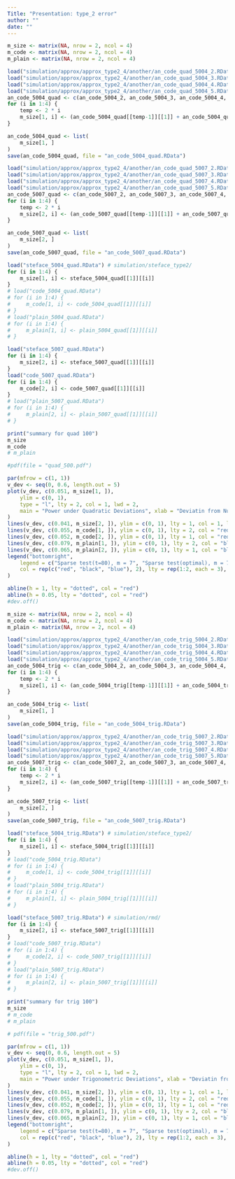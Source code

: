 ```yaml
---
Title: "Presentation: type_2 error"
author: ""
date: ""
---
```


```r
m_size <- matrix(NA, nrow = 2, ncol = 4)
m_code <- matrix(NA, nrow = 2, ncol = 4)
m_plain <- matrix(NA, nrow = 2, ncol = 4)
```

```r
load("simulation/approx/approx_type2_4/another/an_code_quad_5004_2.RData")
load("simulation/approx/approx_type2_4/another/an_code_quad_5004_3.RData")
load("simulation/approx/approx_type2_4/another/an_code_quad_5004_4.RData")
load("simulation/approx/approx_type2_4/another/an_code_quad_5004_5.RData")
an_code_5004_quad <- c(an_code_5004_2, an_code_5004_3, an_code_5004_4, an_code_5004_5)
for (i in 1:4) {
    temp <- 2 * i
    m_size[1, i] <- (an_code_5004_quad[[temp-1]][[1]] + an_code_5004_quad[[temp]][[1]])/2
}

an_code_5004_quad <- list(
    m_size[1, ]
)
save(an_code_5004_quad, file = "an_code_5004_quad.RData")
```

```r
load("simulation/approx/approx_type2_4/another/an_code_quad_5007_2.RData")
load("simulation/approx/approx_type2_4/another/an_code_quad_5007_3.RData")
load("simulation/approx/approx_type2_4/another/an_code_quad_5007_4.RData")
load("simulation/approx/approx_type2_4/another/an_code_quad_5007_5.RData")
an_code_5007_quad <- c(an_code_5007_2, an_code_5007_3, an_code_5007_4, an_code_5007_5)
for (i in 1:4) {
    temp <- 2 * i
    m_size[2, i] <- (an_code_5007_quad[[temp-1]][[1]] + an_code_5007_quad[[temp]][[1]])/2
}

an_code_5007_quad <- list(
    m_size[2, ]
)
save(an_code_5007_quad, file = "an_code_5007_quad.RData")
```

```r
load("steface_5004_quad.RData") # simulation/steface_type2/
for (i in 1:4) {
    m_size[1, i] <- steface_5004_quad[[1]][[i]]
}
# load("code_5004_quad.RData")
# for (i in 1:4) {
#     m_code[1, i] <- code_5004_quad[[1]][[i]]
# }
# load("plain_5004_quad.RData")
# for (i in 1:4) {
#     m_plain[1, i] <- plain_5004_quad[[1]][[i]]
# }
```
```r
load("steface_5007_quad.RData")
for (i in 1:4) {
    m_size[2, i] <- steface_5007_quad[[1]][[i]]
}
load("code_5007_quad.RData")
for (i in 1:4) {
    m_code[2, i] <- code_5007_quad[[1]][[i]]
}
# load("plain_5007_quad.RData")
# for (i in 1:4) {
#     m_plain[2, i] <- plain_5007_quad[[1]][[i]]
# }
```

```r
print("summary for quad 100")
m_size
m_code
# m_plain
```
```r
#pdf(file = "quad_500.pdf")

par(mfrow = c(1, 1))
v_dev <- seq(0, 0.6, length.out = 5)
plot(v_dev, c(0.051, m_size[1, ]),
    ylim = c(0, 1),
    type = "l", lty = 2, col = 1, lwd = 2,
    main = "Power under Quadratic Deviations", xlab = "Deviatin from Null", ylab = "Power, Quadratic Dev."
)
lines(v_dev, c(0.041, m_size[2, ]), ylim = c(0, 1), lty = 1, col = 1, lwd = 2)
lines(v_dev, c(0.055, m_code[1, ]), ylim = c(0, 1), lty = 2, col = "red", lwd = 2)
lines(v_dev, c(0.052, m_code[2, ]), ylim = c(0, 1), lty = 1, col = "red", lwd = 2)
lines(v_dev, c(0.079, m_plain[1, ]), ylim = c(0, 1), lty = 2, col = "blue", lwd = 2)
lines(v_dev, c(0.065, m_plain[2, ]), ylim = c(0, 1), lty = 1, col = "blue", lwd = 2)
legend("bottomright",
    legend = c("Sparse test(t=80), m = 7", "Sparse test(optimal), m = 7", "Original test, m = 7", "Sparse test(t=80), m = 4", "Sparse test(optimal), m = 4", "Original test, m = 4"),
    col = rep(c("red", "black", "blue"), 2), lty = rep(1:2, each = 3), lwd = rep(2, 6)
)

abline(h = 1, lty = "dotted", col = "red")
abline(h = 0.05, lty = "dotted", col = "red")
#dev.off()
```



```r
m_size <- matrix(NA, nrow = 2, ncol = 4)
m_code <- matrix(NA, nrow = 2, ncol = 4)
m_plain <- matrix(NA, nrow = 2, ncol = 4)
```

```r
load("simulation/approx/approx_type2_4/another/an_code_trig_5004_2.RData")
load("simulation/approx/approx_type2_4/another/an_code_trig_5004_3.RData")
load("simulation/approx/approx_type2_4/another/an_code_trig_5004_4.RData")
load("simulation/approx/approx_type2_4/another/an_code_trig_5004_5.RData")
an_code_5004_trig <- c(an_code_5004_2, an_code_5004_3, an_code_5004_4, an_code_5004_5)
for (i in 1:4) {
    temp <- 2 * i
    m_size[1, i] <- (an_code_5004_trig[[temp-1]][[1]] + an_code_5004_trig[[temp]][[1]])/2
}

an_code_5004_trig <- list(
    m_size[1, ]
)
save(an_code_5004_trig, file = "an_code_5004_trig.RData")
```

```r
load("simulation/approx/approx_type2_4/another/an_code_trig_5007_2.RData")
load("simulation/approx/approx_type2_4/another/an_code_trig_5007_3.RData")
load("simulation/approx/approx_type2_4/another/an_code_trig_5007_4.RData")
load("simulation/approx/approx_type2_4/another/an_code_trig_5007_5.RData")
an_code_5007_trig <- c(an_code_5007_2, an_code_5007_3, an_code_5007_4, an_code_5007_5)
for (i in 1:4) {
    temp <- 2 * i
    m_size[2, i] <- (an_code_5007_trig[[temp-1]][[1]] + an_code_5007_trig[[temp]][[1]])/2
}

an_code_5007_trig <- list(
    m_size[2, ]
)
save(an_code_5007_trig, file = "an_code_5007_trig.RData")
```


```r
load("steface_5004_trig.RData") # simulation/steface_type2/
for (i in 1:4) {
    m_size[1, i] <- steface_5004_trig[[1]][[i]]
}
# load("code_5004_trig.RData")
# for (i in 1:4) {
#     m_code[1, i] <- code_5004_trig[[1]][[i]]
# }
# load("plain_5004_trig.RData")
# for (i in 1:4) {
#     m_plain[1, i] <- plain_5004_trig[[1]][[i]]
# }
```
```r
load("steface_5007_trig.RData") # simulation/rmd/
for (i in 1:4) {
    m_size[2, i] <- steface_5007_trig[[1]][[i]]
}
# load("code_5007_trig.RData")
# for (i in 1:4) {
#     m_code[2, i] <- code_5007_trig[[1]][[i]]
# }
# load("plain_5007_trig.RData")
# for (i in 1:4) {
#     m_plain[2, i] <- plain_5007_trig[[1]][[i]]
# }
```

```r
print("summary for trig 100")
m_size
# m_code
# m_plain
```
```r
# pdf(file = "trig_500.pdf")

par(mfrow = c(1, 1))
v_dev <- seq(0, 0.6, length.out = 5)
plot(v_dev, c(0.051, m_size[1, ]),
    ylim = c(0, 1),
    type = "l", lty = 2, col = 1, lwd = 2,
    main = "Power under Trigonometric Deviations", xlab = "Deviatin from Null", ylab = "Power, Quadratic Dev."
)
lines(v_dev, c(0.041, m_size[2, ]), ylim = c(0, 1), lty = 1, col = 1, lwd = 2)
lines(v_dev, c(0.055, m_code[1, ]), ylim = c(0, 1), lty = 2, col = "red", lwd = 2)
lines(v_dev, c(0.052, m_code[2, ]), ylim = c(0, 1), lty = 1, col = "red", lwd = 2)
lines(v_dev, c(0.079, m_plain[1, ]), ylim = c(0, 1), lty = 2, col = "blue", lwd = 2)
lines(v_dev, c(0.065, m_plain[2, ]), ylim = c(0, 1), lty = 1, col = "blue", lwd = 2)
legend("bottomright",
    legend = c("Sparse test(t=80), m = 7", "Sparse test(optimal), m = 7", "Original test, m = 7", "Sparse test(t=80), m = 4", "Sparse test(optimal), m = 4", "Original test, m = 4"),
    col = rep(c("red", "black", "blue"), 2), lty = rep(1:2, each = 3), lwd = rep(2, 6)
)

abline(h = 1, lty = "dotted", col = "red")
abline(h = 0.05, lty = "dotted", col = "red")
#dev.off()
```


